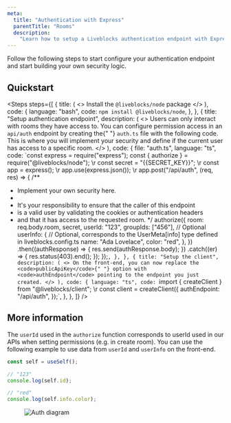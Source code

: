 ```yaml
---
meta:
  title: "Authentication with Express"
  parentTitle: "Rooms"
  description:
    "Learn how to setup a Liveblocks authentication endpoint with Express"
---
```


Follow the following steps to start configure your authentication endpoint and
start building your own security logic.

## Quickstart

<Steps
  steps={[
    {
      title: (
        <>
          Install the <code>@liveblocks/node</code> package
        </>
      ),
      code: {
        language: "bash",
        code: `npm install @liveblocks/node`,
      },
    },
    {
      title: "Setup authentication endpoint",
      description: (
        <>
          Users can only interact with rooms they have access to. You can
          configure permission access in an `api/auth` endpoint by creating the{" "}
          <code>auth.ts</code>
          file with the following code. This is where you will implement your security
          and define if the current user has access to a specific room.
        </>
      ),
      code: {
        file: "auth.ts",
        language: "ts",
        code: `const express = require("express");
const { authorize } = require("@liveblocks/node");
\r
const secret = "{{SECRET_KEY}}";
\r
const app = express();
\r
app.use(express.json());
\r
app.post("/api/auth", (req, res) => {
  /**
   * Implement your own security here.
   *
   * It's your responsibility to ensure that the caller of this endpoint
   * is a valid user by validating the cookies or authentication headers
   * and that it has access to the requested room.
   */
  authorize({
    room: req.body.room,
    secret,
    userId: "123",
    groupIds: ["456"], // Optional
    userInfo: {
      // Optional, corresponds to the UserMeta[info] type defined in liveblocks.config.ts
      name: "Ada Lovelace",
      color: "red",
    },
  })
    .then((authResponse) => {
      res.send(authResponse.body);
    })
    .catch((er) => {
      res.status(403).end();
    });
});`,
      },
    },
    {
      title: "Setup the client",
      description: (
        <>
          On the front-end, you can now replace the <code>publicApiKey</code>{" "}
          option with <code>authEndpoint</code> pointing to the endpoint you
          just created.
        </>
      ),
      code: {
        language: "ts",
        code: `import { createClient } from "@liveblocks/client";
\r
const client = createClient({
  authEndpoint: "/api/auth",
});`,
      },
    },
  ]}
/>

## More information

The `userId` used in the `authorize` function corresponds to userId used in our
APIs when setting permissions (e.g. in create room). You can use the following
example to use data from `userId` and `userInfo` on the front-end.

```ts
const self = useSelf();

// "123"
console.log(self.id);

// "red"
console.log(self.info.color);
```

<Figure highlight={false}>
  <Image
    src="/assets/auth-diagram.png"
    alt="Auth diagram"
    width={768}
    width={576}
  />
</Figure>
